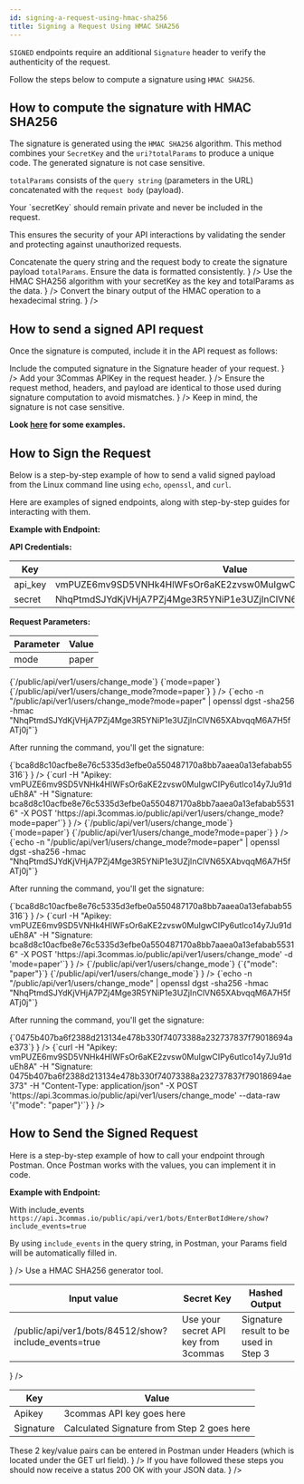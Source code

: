 ```yaml
---
id: signing-a-request-using-hmac-sha256
title: Signing a Request Using HMAC SHA256
---
```




`SIGNED` endpoints require an additional `Signature` header to verify the authenticity of the request.

Follow the steps below to compute a signature using `HMAC SHA256`.

## How to compute the signature with HMAC SHA256

The signature is generated using the `HMAC SHA256` algorithm. This method combines your `SecretKey` and the `uri?totalParams` to produce a unique code. The generated signature is not case sensitive.

`totalParams` consists of the `query string` (parameters in the URL) concatenated with the `request body` (payload).

<Informer variant="danger">
Your `secretKey` should remain private and never be included in the request.
</Informer>

This ensures the security of your API interactions by validating the sender and protecting against unauthorized requests.

<Steps>
  <Step title="Prepare the payload" description= {
    <>
    Concatenate the query string and the request body to create the signature payload <code>totalParams</code>.
Ensure the data is formatted consistently.
    </>
    }
  />
  <Step title="Generate the binary signature" description= {
    <>
    Use the HMAC SHA256 algorithm with your secretKey as the key and totalParams as the data.
    </>
    }
  />
  <Step title="Encode the signature" description={
    <>
    Convert the binary output of the HMAC operation to a hexadecimal string.
    </>
    }
  />
</Steps>


## How to send a signed API request

Once the signature is computed, include it in the API request as follows:

<Steps>
  <Step title="Add the Signature to the request header" description= {
   <>
   Include the computed signature in the Signature header of your request.
   </>
   }
  />
  <Step title="Include your API Key" description= {
    <>
    Add your 3Commas APIKey in the request header.
    </>
  }
  />
  <Step title="Send the request" description={
    <>
   Ensure the request method, headers, and payload are identical to those used during signature computation to avoid mismatches.
    </>}
  />
</Steps>

<Informer variant="warning">
  Keep in mind, the signature is not case sensitive.
</Informer>

**Look [here](http://localhost:3000/general-information/signing-a-request-using-hmac-sha256/generating-signature-hmac-sha256) for some examples.**

## How to Sign the Request

Below is a step-by-step example of how to send a valid signed payload from the Linux command line using `echo`, `openssl`, and `curl`.

Here are examples of signed endpoints, along with step-by-step guides for interacting with them.
 
**Example with Endpoint:**

<Endpoint
  url="/public/api/ver1/users/change_mode"
  method="POST"
/>

**API Credentials:**

Key | Value
------------ | ------------
api_key | vmPUZE6mv9SD5VNHk4HlWFsOr6aKE2zvsw0MuIgwCIPy6utIco14y7Ju91duEh8A
secret | NhqPtmdSJYdKjVHjA7PZj4Mge3R5YNiP1e3UZjInClVN65XAbvqqM6A7H5fATj0j

**Request Parameters:** 

Parameter | Value
------------ | ------------
mode | paper


<Tabs>
  <TabItem value="Request via Query String" label="Request via Query String">
  <Steps>
  <Step title="Request Preparation"
      description={
      <>
            <CodeBlock language="json" title="path" showLineNumbers>
            {`/public/api/ver1/users/change_mode`}
            </CodeBlock>
            <CodeBlock language="json" title="queryString" showLineNumbers>
            {`mode=paper`}
            </CodeBlock>
            <CodeBlock language="json" title="payload" showLineNumbers>
            {`/public/api/ver1/users/change_mode?mode=paper`}
            </CodeBlock>
            </>
            }
  />
<Step title="Generating the HMAC SHA256 Signature"
      description= {
      <>    
            <CodeBlock language="bash" showLineNumbers>
            {`echo -n "/public/api/ver1/users/change_mode?mode=paper" | openssl dgst -sha256 -hmac "NhqPtmdSJYdKjVHjA7PZj4Mge3R5YNiP1e3UZjInClVN65XAbvqqM6A7H5fATj0j"`}
            </CodeBlock>
            <p>After running the command, you'll get the signature:</p>
            <CodeBlock language="bash" showLineNumbers>
            {`bca8d8c10acfbe8e76c5335d3efbe0a550487170a8bb7aaea0a13efabab55316`}
            </CodeBlock>
      </>
            }
  />
<Step title="Making the API Call"
      description= {
      <>
            <CodeBlock language="bash" showLineNumbers>
            {`curl
-H "Apikey: vmPUZE6mv9SD5VNHk4HlWFsOr6aKE2zvsw0MuIgwCIPy6utIco14y7Ju91duEh8A"
-H "Signature: bca8d8c10acfbe8e76c5335d3efbe0a550487170a8bb7aaea0a13efabab55316"
-X POST 'https://api.3commas.io/public/api/ver1/users/change_mode?mode=paper'`}
            </CodeBlock>
            </>
            }
  />
</Steps>
</TabItem>
<TabItem value="Request via Request Body" label="Request via Request Body">
<Steps>
  <Step title="Request Preparation"
      description={
      <>
            <CodeBlock language="json" title="path" showLineNumbers>
            {`/public/api/ver1/users/change_mode`}
            </CodeBlock>
            <CodeBlock language="json" title="requestBody" showLineNumbers>
            {`mode=paper`}
            </CodeBlock>
            <CodeBlock language="json" title="payload" showLineNumbers>
            {`/public/api/ver1/users/change_mode?mode=paper`}
            </CodeBlock>
            </>
            }
  />
<Step title="Generating the HMAC SHA256 Signature"
      description= {
      <>    
            <CodeBlock language="bash" showLineNumbers>
            {`echo -n "/public/api/ver1/users/change_mode?mode=paper" | openssl dgst -sha256 -hmac "NhqPtmdSJYdKjVHjA7PZj4Mge3R5YNiP1e3UZjInClVN65XAbvqqM6A7H5fATj0j"`}
            </CodeBlock>
            <p>After running the command, you'll get the signature:</p>
            <CodeBlock language="bash" showLineNumbers>
            {`bca8d8c10acfbe8e76c5335d3efbe0a550487170a8bb7aaea0a13efabab55316`}
            </CodeBlock>
      </>
            }
  />
<Step title="Making the API Call"
      description= {
      <>
            <CodeBlock language="bash" showLineNumbers>
            {`curl
-H "Apikey: vmPUZE6mv9SD5VNHk4HlWFsOr6aKE2zvsw0MuIgwCIPy6utIco14y7Ju91duEh8A" 
-H "Signature: bca8d8c10acfbe8e76c5335d3efbe0a550487170a8bb7aaea0a13efabab55316"
-X POST 'https://api.3commas.io/public/api/ver1/users/change_mode' -d 'mode=paper'`}
            </CodeBlock>
            </>
            }
  />
</Steps>
</TabItem>
<TabItem value="Request via Raw JSON" label="Request via Raw JSON">
<Steps>
<Step title="Request Preparation"
      description={
      <>
            <CodeBlock language="json" title="path" showLineNumbers>
            {`/public/api/ver1/users/change_mode`}
            </CodeBlock>
            <CodeBlock language="json" title="requestBody" showLineNumbers>
            {`{"mode": "paper"}`}
            </CodeBlock>
            <CodeBlock language="json" title="payload" showLineNumbers>
            {`/public/api/ver1/users/change_mode`}
            </CodeBlock>
            </>
            }
  />
<Step title="Generating the HMAC SHA256 Signature"
      description= {
      <>    
            <CodeBlock language="bash" showLineNumbers>
            {`echo -n "/public/api/ver1/users/change_mode" | openssl dgst -sha256 -hmac "NhqPtmdSJYdKjVHjA7PZj4Mge3R5YNiP1e3UZjInClVN65XAbvqqM6A7H5fATj0j"`}
            </CodeBlock>
            <p>After running the command, you'll get the signature:</p>
            <CodeBlock language="bash" showLineNumbers>
            {`0475b407ba6f2388d213134e478b330f74073388a232737837f79018694ae373`}
            </CodeBlock>
      </>
            }
  /> 
  <Step title="Making the API Call"
      description= {
      <>
            <CodeBlock language="bash" showLineNumbers>
            {`curl
-H "Apikey: vmPUZE6mv9SD5VNHk4HlWFsOr6aKE2zvsw0MuIgwCIPy6utIco14y7Ju91duEh8A" 
-H "Signature: 0475b407ba6f2388d213134e478b330f74073388a232737837f79018694ae373" 
-H "Content-Type: application/json" 
-X POST 'https://api.3commas.io/public/api/ver1/users/change_mode' --data-raw '{"mode": "paper"}'`}
            </CodeBlock>
            </>
            }
  />
</Steps>
</TabItem>
</Tabs>

## How to Send the Signed Request
Here is a step-by-step example of how to call your endpoint through Postman. Once Postman works with the values, you can implement it in code.

**Example with Endpoint:**

<Endpoint
  url="/public/api/ver1/bots/:bot_id/show"
  method="GET"
/>

<Steps>
  <Step title="Set up GET url"
        description={<>
        <p> With include_events <code>https://api.3commas.io/public/api/ver1/bots/EnterBotIdHere/show?include_events=true</code> </p> 
        <p> By using <code>include_events</code> in the query string, in Postman, your Params field will be automatically filled in.</p> 
        </>
        }
  />
  <Step title="Calculate your Signature" 
        description= {<>
        Use a HMAC SHA256 generator tool.
        <table>
          <thead>
            <tr>
              <th>Input value</th>
              <th>Secret Key</th>
              <th>Hashed Output</th>
            </tr>
          </thead>
          <tbody>
            <tr>
              <td>/public/api/ver1/bots/84512/show?include_events=true</td>
              <td>Use your secret API key from 3commas</td>
              <td>Signature result to be used in Step 3</td>
            </tr>
          </tbody>
        </table>
        </>
        }
  />
  <Step title="Set up Headers"
        description={<>
          <table>
            <thead>
              <tr>
                <th>Key</th>
                <th>Value</th>
              </tr>
            </thead>
            <tbody>
              <tr>
                <td>Apikey</td>
                <td>3commas API key goes here</td>
              </tr>
              <tr>
                <td>Signature</td>
                <td>Calculated Signature from Step 2 goes here</td>
              </tr>
            </tbody>
          </table>
        These 2 key/value pairs can be entered in Postman under Headers (which is located under the GET url field).
        </>
        }
  />
  <Step title="Receive JSON object"
        description={<>
        If you have followed these steps you should now receive a status 200 OK with your JSON data.
        </>
        }
  />
</Steps>